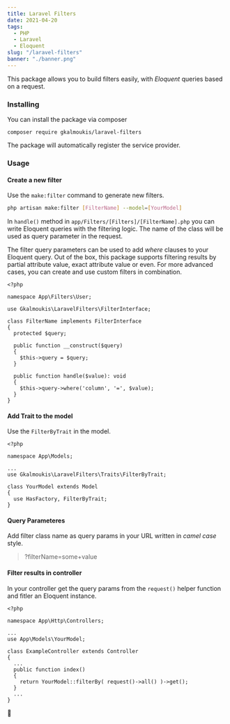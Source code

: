 ```yaml
---
title: Laravel Filters
date: 2021-04-20
tags:
  - PHP
  - Laravel
  - Eloquent
slug: "/laravel-filters"
banner: "./banner.png"
---
```


This package allows you to build filters easily, with *Eloquent* queries based on a request. 

### Installing

You can install the package via composer

```
composer require gkalmoukis/laravel-filters
```
The package will automatically register the service provider.

### Usage

#### Create a new filter

Use the `make:filter` command to generate new filters.

```bash noLineNumbers
php artisan make:filter [FilterName] --model=[YourModel]
```

In `handle()` method in `app/Filters/[Filters]/[FilterName].php` you can write Eloquent queries with the filtering logic. 
The name of the class will be used as query parameter in the request. 


The filter query parameters can be used to add *where* clauses to your Eloquent query. 
Out of the box, this package supports filtering results by partial attribute value, exact attribute value or even. 
For more advanced cases, you can create and use  custom filters in combination.

```php:title=app/Filters/YourModel/FilterName.php {18}
<?php

namespace App\Filters\User;

use Gkalmoukis\LaravelFilters\FilterInterface;

class FilterName implements FilterInterface
{
  protected $query;

  public function __construct($query)
  {
    $this->query = $query;
  }

  public function handle($value): void
  {
    $this->query->where('column', '=', $value); 
  }
}
```

#### Add Trait to the model

Use the `FilterByTrait` in the model.

```php:title=app/Models/YourModel.php {6,10}
<?php

namespace App\Models;

...
use Gkalmoukis\LaravelFilters\Traits\FilterByTrait;

class YourModel extends Model
{
  use HasFactory, FilterByTrait;
}
```

#### Query Parameteres

Add filter class name as query params in your URL written in *camel case* style.  

> ?filterName=some+value 

#### Filter results in controller

In your controller get the query params from the `request()` helper function and fitler an Eloquent instance.

```php:title=app/Http/Conteollers/ExampleController.php {13}
<?php

namespace App\Http\Controllers;

...
use App\Models\YourModel;

class ExampleController extends Controller
{
  ...
  public function index()
  {
    return YourModel::filterBy( request()->all() )->get();
  }
  ...
}
```


🙏